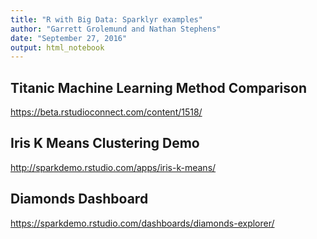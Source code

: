 ```yaml
---
title: "R with Big Data: Sparklyr examples"
author: "Garrett Grolemund and Nathan Stephens"
date: "September 27, 2016"
output: html_notebook
---
```


## Titanic Machine Learning Method Comparison

<https://beta.rstudioconnect.com/content/1518/>

## Iris K Means Clustering Demo

<http://sparkdemo.rstudio.com/apps/iris-k-means/>

## Diamonds Dashboard

<https://sparkdemo.rstudio.com/dashboards/diamonds-explorer/>